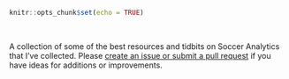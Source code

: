 ```r
knitr::opts_chunk$set(echo = TRUE)
```
<br/>

A collection of some of the best resources and tidbits on Soccer Analytics that I've collected. Please [create an issue or submit a pull request](https://github.com/gfleetwood/soccer-analytics-website) if you have ideas for additions or improvements. 

